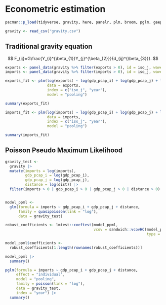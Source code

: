 # Econometric estimation

```r
pacman::p_load(tidyverse, gravity, here, panelr, plm, broom, pglm, geepack)
```

```r
gravity <- read_csv("gravity.csv")
```

## Traditional gravity equation

$$
F_{ij}=G\frac{Y_{i}^{\beta_{1}}Y_{j}^{\beta_{2}}}{d_{ij}^{\beta_{3}}}.
$$

```r
exports <- panel_data(gravity %>% filter(exports > 0), id = iso_j, wave = year)
imports <- panel_data(gravity %>% filter(imports > 0), id = iso_j, wave = year)
```

```r
exports_fit <- plm(log(exports) ~ log(gdp_pcap_i) + log(gdp_pcap_j) + log(dist),
                   data = exports,
                   index = c("iso_j", "year"),
                   model = "pooling")

summary(exports_fit)
```

```r
imports_fit <- plm(log(imports) ~ log(gdp_pcap_i) + log(gdp_pcap_j) + log(dist),
                   data = imports,
                   index = c("iso_j", "year"),
                   model = "pooling")

summary(imports_fit)
```

## Poisson Pseudo Maximum Likelihood

```r
gravity_test <- 
  gravity |> 
  mutate(imports = log(imports),
         gdp_pcap_i = log(gdp_pcap_i),
         gdp_pcap_j = log(gdp_pcap_j),
         distance = log(dist)) |> 
  filter(imports > 0 | gdp_pcap_i > 0 | gdp_pcap_j > 0 | distance > 0)


model_ppml <- 
  glm(formula = imports ~ gdp_pcap_i + gdp_pcap_j + distance, 
      family = quasipoisson(link = "log"),
      data = gravity_test)

robust_coefficients <- lmtest::coeftest(model_ppml, 
                                        vcov = sandwich::vcovHC(model_ppml, 
                                                                type = "HC1"))

model_ppml$coefficients <- 
  robust_coefficients[1:length(rownames(robust_coefficients))]

model_ppml |> 
  summary()
```

```r
pglm(formula = imports ~ gdp_pcap_i + gdp_pcap_j + distance,
     effect = "individual",
     model = "pooling",
     family = poisson(link = "log"),
     data = gravity_test,
     index = "year") |> 
  summary()
```

